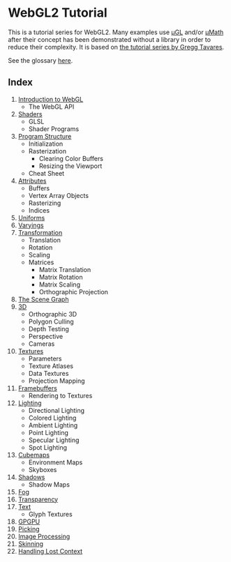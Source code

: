 # WebGL2 Tutorial

This is a tutorial series for WebGL2. Many examples use [μGL](https://ugl.lakuna.pw/) and/or [μMath](https://umath.lakuna.pw/) after their concept has been demonstrated without a library in order to reduce their complexity. It is based on [the tutorial series by Gregg Tavares](https://webgl2fundamentals.org/).

See the glossary [here](/a/webgl/glossary).

## Index

1. [Introduction to WebGL](/a/webgl/introduction)
   - The WebGL API
2. [Shaders](/a/webgl/shaders)
   - GLSL
   - Shader Programs
3. [Program Structure](/a/webgl/program-structure)
   - Initialization
   - Rasterization
     - Clearing Color Buffers
     - Resizing the Viewport
   - Cheat Sheet
4. [Attributes](/a/webgl/attributes)
   - Buffers
   - Vertex Array Objects
   - Rasterizing
   - Indices
5. [Uniforms](/a/webgl/uniforms)
6. [Varyings](/a/webgl/varyings)
7. [Transformation](/a/webgl/transformation)
   - Translation
   - Rotation
   - Scaling
   - Matrices
     - Matrix Translation
     - Matrix Rotation
     - Matrix Scaling
     - Orthographic Projection
8. [The Scene Graph](/a/webgl/scene-graph)
9. [3D](/a/webgl/3d)
   - Orthographic 3D
   - Polygon Culling
   - Depth Testing
   - Perspective
   - Cameras
10. [Textures](/a/webgl/textures)
    - Parameters
    - Texture Atlases
    - Data Textures
    - Projection Mapping
11. [Framebuffers](/a/webgl/framebuffers)
    - Rendering to Textures
12. [Lighting](/a/webgl/lighting)
    - Directional Lighting
    - Colored Lighting
    - Ambient Lighting
    - Point Lighting
    - Specular Lighting
    - Spot Lighting
13. [Cubemaps](/a/webgl/cubemaps)
    - Environment Maps
    - Skyboxes
14. [Shadows](/a/webgl/shadows)
    - Shadow Maps
15. [Fog](/a/webgl/fog)
16. [Transparency](/a/webgl/transparency)
17. [Text](/a/webgl/text)
    - Glyph Textures
18. [GPGPU](/a/webgl/gpgpu)
19. [Picking](/a/webgl/picking)
20. [Image Processing](/a/webgl/image-processing)
21. [Skinning](/a/webgl/skinning)
22. [Handling Lost Context](/a/webgl/lost-context)
